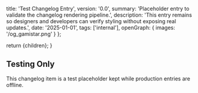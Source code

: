 
  title: 'Test Changelog Entry',
  version: '0.0',
  summary: 'Placeholder entry to validate the changelog rendering pipeline.',
  description: 'This entry remains so designers and developers can verify styling without exposing real updates.',
  date: '2025-01-01',
  tags: ['internal'],
  openGraph: {
    images: '/og_gamistar.png'
  }
};

  return <ChangelogPostLayout metadata={metadata}>{children}</ChangelogPostLayout>;
}

## Testing Only

This changelog item is a test placeholder kept while production entries are offline.
